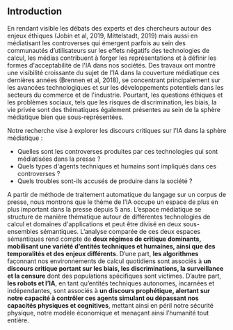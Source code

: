 ## Introduction

En rendant visible les débats des experts et des chercheurs autour des enjeux éthiques (Jobin et al, 2019,  Mittelstadt, 2019) mais aussi en médiatisant les controverses qui émergent parfois au sein des communautés d’utilisateurs sur les effets négatifs des technologies de calcul, les médias contribuent à forger les représentations et à définir les formes d'acceptabilité de l'IA dans nos sociétés. Des travaux ont montré une visibilité croissante du sujet de l'IA dans la couverture médiatique ces dernières années (Brennen et al, 2018), se concentrant principalement sur les avancées technologiques et sur les développements potentiels dans les secteurs du commerce et de l'industrie. Pourtant, les questions éthiques et les problèmes sociaux, tels que les risques de discrimination, les biais, la vie privée sont des thématiques également présentes au sein de la sphère médiatique bien que sous-représentées.

Notre recherche vise à explorer les discours critiques sur l'IA dans la sphère médiatique : 
- Quelles sont les controverses produites par ces technologies qui sont médiatisées dans la presse ? 
- Quels types d'agents techniques et humains sont impliqués dans ces controverses ? 
- Quels troubles sont-ils accusés de produire dans la société ?

A partir de méthode de traitement automatique du langage sur un corpus de presse, nous montrons que le thème de l’IA occupe un espace de plus en plus important dans la presse depuis 5 ans. L’espace médiatique se structure de manière thématique autour de différentes technologies de calcul et domaines d'applications et peut être divisé en deux sous-ensembles sémantiques. L’analyse comparée de ces deux espaces sémantiques rend compte de **deux régimes de critique dominants, mobilisant une variété d’entités techniques et humaines, ainsi que des temporalités et des enjeux différents**. D’une part, **les algorithmes** façonnant nos environnements de calcul quotidiens sont associés à **un discours critique portant sur les biais, les discriminations, la surveillance et la censure** dont des populations spécifiques sont victimes. D’autre part, **les robots et l’IA**, en tant qu’entités techniques autonomes, incarnées et indépendantes, sont associés à **un discours prophétique, alertant sur notre capacité à contrôler ces agents simulant ou dépassant nos capacités physiques et cognitives**, mettant ainsi en péril notre sécurité physique, notre modèle économique et menaçant ainsi l’humanité tout entière.
